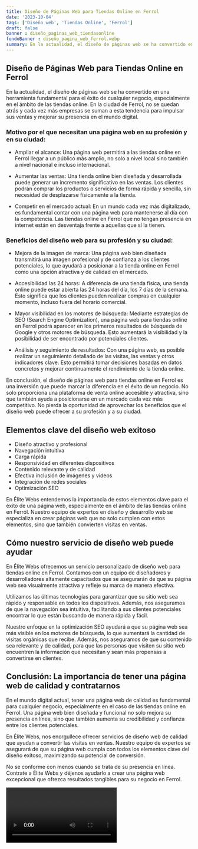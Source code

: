```yaml
---
title: Diseño de Páginas Web para Tiendas Online en Ferrol
date: '2023-10-04'
tags: ['Diseño web', 'Tiendas Online', 'Ferrol']
draft: false
banner : diseño_paginas_web_tiendasonline
fondoBanner : diseño_pagina_web_ferrol.webp
summary: En la actualidad, el diseño de páginas web se ha convertido en una herramienta fundamental para el éxito de cualquier negocio, especialmente en el ámbito de las tiendas online. En la ciudad de Ferrol, no se quedan atrás y cada vez más empresas se suman a esta tendencia para impulsar sus ventas y mejorar su presencia en el mundo digital.
---
```


## Diseño de Páginas Web para Tiendas Online en Ferrol

En la actualidad, el diseño de páginas web se ha convertido en una herramienta fundamental para el éxito de cualquier negocio, especialmente en el ámbito de las tiendas online. En la ciudad de Ferrol, no se quedan atrás y cada vez más empresas se suman a esta tendencia para impulsar sus ventas y mejorar su presencia en el mundo digital.

### Motivo por el que necesitan una página web en su profesión y en su ciudad:

- Ampliar el alcance: Una página web permitirá a las tiendas online en Ferrol llegar a un público más amplio, no solo a nivel local sino también a nivel nacional e incluso internacional.

- Aumentar las ventas: Una tienda online bien diseñada y desarrollada puede generar un incremento significativo en las ventas. Los clientes podrán comprar los productos o servicios de forma rápida y sencilla, sin necesidad de desplazarse físicamente a la tienda.

- Competir en el mercado actual: En un mundo cada vez más digitalizado, es fundamental contar con una página web para mantenerse al día con la competencia. Las tiendas online en Ferrol que no tengan presencia en internet están en desventaja frente a aquellas que sí la tienen.

### Beneficios del diseño web para su profesión y su ciudad:

- Mejora de la imagen de marca: Una página web bien diseñada transmitirá una imagen profesional y de confianza a los clientes potenciales, lo que ayudará a posicionar a la tienda online en Ferrol como una opción atractiva y de calidad en el mercado.

- Accesibilidad las 24 horas: A diferencia de una tienda física, una tienda online puede estar abierta las 24 horas del día, los 7 días de la semana. Esto significa que los clientes pueden realizar compras en cualquier momento, incluso fuera del horario comercial.

- Mayor visibilidad en los motores de búsqueda: Mediante estrategias de SEO (Search Engine Optimization), una página web para tiendas online en Ferrol podrá aparecer en los primeros resultados de búsqueda de Google y otros motores de búsqueda. Esto aumentará la visibilidad y la posibilidad de ser encontrado por potenciales clientes.

- Análisis y seguimiento de resultados: Con una página web, es posible realizar un seguimiento detallado de las visitas, las ventas y otros indicadores clave. Esto permitirá tomar decisiones basadas en datos concretos y mejorar continuamente el rendimiento de la tienda online.

En conclusión, el diseño de páginas web para tiendas online en Ferrol es una inversión que puede marcar la diferencia en el éxito de un negocio. No solo proporciona una plataforma de venta online accesible y atractiva, sino que también ayuda a posicionarse en un mercado cada vez más competitivo. No pierda la oportunidad de aprovechar los beneficios que el diseño web puede ofrecer a su profesión y a su ciudad.

<GifSeo />

<Cta />

## Elementos clave del diseño web exitoso

- Diseño atractivo y profesional
- Navegación intuitiva
- Carga rápida
- Responsividad en diferentes dispositivos
- Contenido relevante y de calidad
- Efectiva inclusión de imágenes y videos
- Integración de redes sociales
- Optimización SEO

En Élite Webs entendemos la importancia de estos elementos clave para el éxito de una página web, especialmente en el ámbito de las tiendas online en Ferrol. Nuestro equipo de expertos en diseño y desarrollo web se especializa en crear páginas web que no solo cumplen con estos elementos, sino que también convierten visitas en ventas.

## Cómo nuestro servicio de diseño web puede ayudar

En Élite Webs ofrecemos un servicio personalizado de diseño web para tiendas online en Ferrol. Contamos con un equipo de diseñadores y desarrolladores altamente capacitados que se asegurarán de que su página web sea visualmente atractiva y refleje su marca de manera efectiva.

Utilizamos las últimas tecnologías para garantizar que su sitio web sea rápido y responsable en todos los dispositivos. Además, nos aseguramos de que la navegación sea intuitiva, facilitando a sus clientes potenciales encontrar lo que están buscando de manera rápida y fácil.

Nuestro enfoque en la optimización SEO ayudará a que su página web sea más visible en los motores de búsqueda, lo que aumentará la cantidad de visitas orgánicas que recibe. Además, nos aseguramos de que su contenido sea relevante y de calidad, para que las personas que visiten su sitio web encuentren la información que necesitan y sean más propensas a convertirse en clientes.

## Conclusión: La importancia de tener una página web de calidad y contratarnos

En el mundo digital actual, tener una página web de calidad es fundamental para cualquier negocio, especialmente en el caso de las tiendas online en Ferrol. Una página web bien diseñada y funcional no solo mejora su presencia en línea, sino que también aumenta su credibilidad y confianza entre los clientes potenciales.

En Élite Webs, nos enorgullece ofrecer servicios de diseño web de calidad que ayudan a convertir las visitas en ventas. Nuestro equipo de expertos se asegurará de que su página web cumpla con todos los elementos clave del diseño exitoso, maximizando su potencial de conversión.

No se conforme con menos cuando se trata de su presencia en línea. Contrate a Élite Webs y déjenos ayudarlo a crear una página web excepcional que ofrezca resultados tangibles para su negocio en Ferrol.

<Video />

<CtaBot job='Tiendas Online' city='Ferrol'/>

<Gmaps query='Ferrol+españa+maps' />
